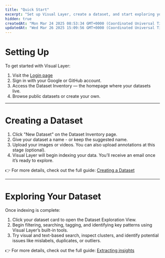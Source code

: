 ```yaml
---
title: "Quick Start"
excerpt: "Set up Visual Layer, create a dataset, and start exploring your data in just a few steps."
hidden: true
createdAt: "Mon Mar 24 2025 08:53:34 GMT+0000 (Coordinated Universal Time)"
updatedAt: "Wed Mar 26 2025 15:09:56 GMT+0000 (Coordinated Universal Time)"
---
```

# Setting Up

To get started with Visual Layer:

1. Visit the [Login page](https://app.visual-layer.com/login)
2. Sign in with your Google or GitHub account.
3. Access the Dataset Inventory — the homepage where your datasets live.
4. Browse public datasets or create your own.

***

# Creating a Dataset

1. Click "New Dataset" on the Dataset Inventory page.
2. Give your dataset a name - or keep the suggested name.
3. Upload your images or videos. You can also upload annotations at this stage (optional).
4. Visual Layer will begin indexing your data. You’ll receive an email once it’s ready to explore.

👉 For more details, check out the full guide: [Creating a Dataset](https://dash.readme.com/project/visual-layer2/v1.0/docs/createdelete-datasets-copy)

***

# Exploring Your Dataset

Once indexing is complete:

1. Click your dataset card to open the Dataset Exploration View.
2. Begin filtering, searching, tagging, and identifying key patterns using Visual Layer’s built-in tools.
3. Try visual and text-based search, inspect clusters, and identify potential issues like mislabels, duplicates, or outliers.

👉 For more details, check out the full guide: [Extracting insights](https://dash.readme.com/project/visual-layer2/v1.0/docs/overview-1)

